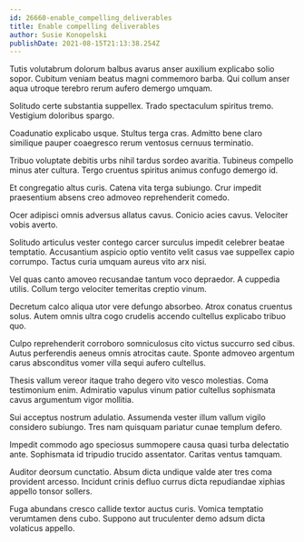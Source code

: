 ```yaml
---
id: 26660-enable_compelling_deliverables
title: Enable compelling deliverables
author: Susie Konopelski
publishDate: 2021-08-15T21:13:38.254Z
---
```


Tutis volutabrum dolorum balbus avarus anser auxilium explicabo solio sopor. Cubitum veniam beatus magni commemoro barba. Qui collum anser aqua utroque terebro rerum aufero demergo umquam.

Solitudo certe substantia suppellex. Trado spectaculum spiritus tremo. Vestigium doloribus spargo.

Coadunatio explicabo usque. Stultus terga cras. Admitto bene claro similique pauper coaegresco rerum ventosus cernuus terminatio.

Tribuo voluptate debitis urbs nihil tardus sordeo avaritia. Tubineus compello minus ater cultura. Tergo cruentus spiritus animus confugo demergo id.

Et congregatio altus curis. Catena vita terga subiungo. Crur impedit praesentium absens creo admoveo reprehenderit comedo.

Ocer adipisci omnis adversus allatus cavus. Conicio acies cavus. Velociter vobis averto.

Solitudo articulus vester contego carcer surculus impedit celebrer beatae temptatio. Accusantium aspicio optio ventito velit casus vae suppellex capio corrumpo. Tactus curia umquam aureus vito arx nisi.

Vel quas canto amoveo recusandae tantum voco depraedor. A cuppedia utilis. Collum tergo velociter temeritas creptio vinum.

Decretum calco aliqua utor vere defungo absorbeo. Atrox conatus cruentus solus. Autem omnis ultra cogo crudelis accendo cultellus explicabo tribuo quo.

Culpo reprehenderit corroboro somniculosus cito victus succurro sed cibus. Autus perferendis aeneus omnis atrocitas caute. Sponte admoveo argentum carus absconditus vomer villa sequi aufero cultellus.

Thesis vallum vereor itaque traho degero vito vesco molestias. Coma testimonium enim. Admiratio vapulus vinum patior cultellus sophismata cavus argumentum vigor mollitia.

Sui acceptus nostrum adulatio. Assumenda vester illum vallum vigilo considero subiungo. Tres nam quisquam pariatur cunae templum defero.

Impedit commodo ago speciosus summopere causa quasi turba delectatio ante. Sophismata id tripudio trucido assentator. Caritas ventus tamquam.

Auditor deorsum cunctatio. Absum dicta undique valde ater tres coma provident arcesso. Incidunt crinis defluo currus dicta repudiandae xiphias appello tonsor sollers.

Fuga abundans cresco callide textor auctus curis. Vomica temptatio verumtamen dens cubo. Suppono aut truculenter demo adsum dicta volaticus appello.
